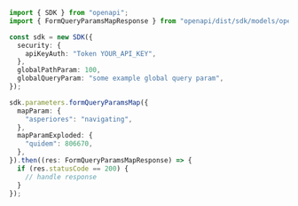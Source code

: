 ```typescript showLineNumbers copy filename="Form Query Params Map usage example"
import { SDK } from "openapi";
import { FormQueryParamsMapResponse } from "openapi/dist/sdk/models/operations";

const sdk = new SDK({
  security: {
    apiKeyAuth: "Token YOUR_API_KEY",
  },
  globalPathParam: 100,
  globalQueryParam: "some example global query param",
});

sdk.parameters.formQueryParamsMap({
  mapParam: {
    "asperiores": "navigating",
  },
  mapParamExploded: {
    "quidem": 806670,
  },
}).then((res: FormQueryParamsMapResponse) => {
  if (res.statusCode == 200) {
    // handle response
  }
});
```
